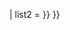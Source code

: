 {{Navbox
| listclass = hlist
| name   = 宁波公共交通
| title  = 宁波公共交通
| state  = autocollapse
| list1  = {{Template:宁波公共交通/内容|current|state={{#ifeq:{{{1|}}}|future|collapsed|uncollapsed}}}}
| list2  = {{Template:宁波公共交通/内容|future|state={{#ifeq:{{{1|}}}|future|uncollapsed|collapsed}}}}
}}<noinclude>
{{Documentation}}
</noinclude>